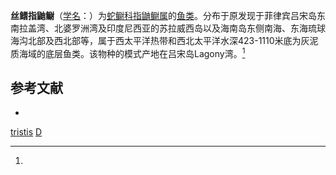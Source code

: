 {{Speciesbox
| taxon = Dicrolene tristis
| binomial_authority = (Smith et Radcliffe, 1913)<ref name='id6849'>{{cite web| url =http://www.bioinfo.cn/db05/BjdwSpecies.php?action=view&id=6849| title =丝鳍指鼬鳚| work =《中国动物物种编目数据库》| publisher =中国科学院微生物研究所| author =中国科学院动物研究所| accessdate =2009-04-11| deadurl =yes| archiveurl =https://web.archive.org/web/20160305094018/http://www.bioinfo.cn/db05/BjdwSpecies.php?action=view&id=6849| archivedate =2016-03-05}}</ref>
}}

'''丝鳍指鼬鳚'''（[[学名|学名]]：{{lang|la|''Dicrolene tristis''}}）为[[蛇鳚科|蛇鳚科]][[指鼬鳚属|指鼬鳚属]]的[[鱼类|鱼类]]。分布于原发现于菲律宾吕宋岛东南拉盖湾、北婆罗洲湾及印度尼西亚的苏拉威西岛以及海南岛东侧南海、东海琉球海沟北部及西北部等，属于西太平洋热带和西北太平洋水深423-1110米底为灰泥质海域的底层鱼类。该物种的模式产地在吕宋岛Lagony湾。<ref name='id6849'/>

== 参考文献 ==
{{reflist}}
* {{TaiBNET| zh=短絲指鼬魚 | id=383354 | binomial=Dicrolene tristis | authority=Smith & Radcliffe, 1913 | var= | accessdate=2013-01-24}}
{{Taxonbar|from=Q2205091}}

[[Category:指鼬鳚属|tristis]]
[[Category:1913年描述的魚類|D]]

{{鱸形目小作品}}